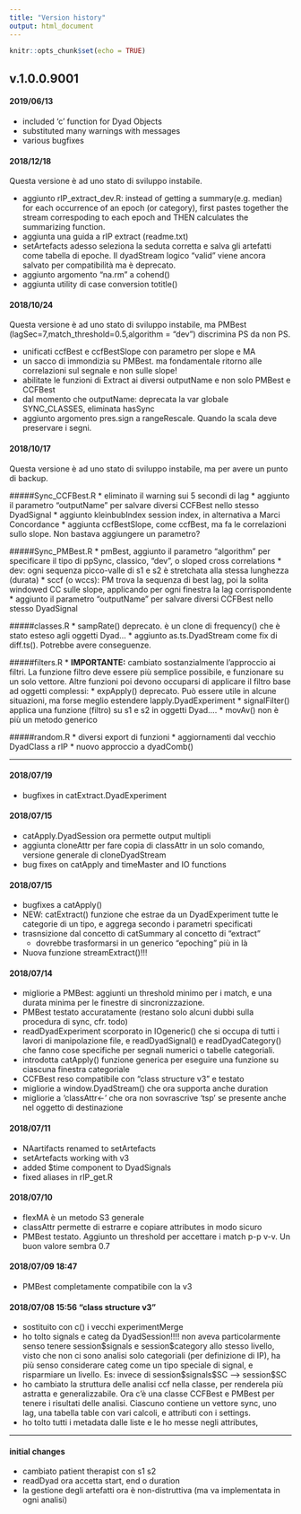 ```yaml
---
title: "Version history"
output: html_document
---
```


```r
knitr::opts_chunk$set(echo = TRUE)
```

## v.1.0.0.9001

#### 2019/06/13

  * included 'c' function for Dyad Objects
  * substituted many warnings with messages
  * various bugfixes


#### 2018/12/18
Questa versione è ad uno stato di sviluppo instabile.

  * aggiunto rIP_extract_dev.R: instead of getting a summary(e.g. median) for each occurrence of an epoch (or category), first pastes together the stream correspoding to each epoch and THEN calculates the summarizing function.
  * aggiunta una guida a rIP extract (readme.txt)
  * setArtefacts adesso seleziona la seduta corretta e salva gli artefatti come tabella di epoche. Il dyadStream logico "valid" viene ancora salvato per compatibilità ma è deprecato.
  * aggiunto argomento "na.rm" a cohend()
  * aggiunta utility di case conversion totitle()

#### 2018/10/24
Questa versione è ad uno stato di sviluppo instabile, ma PMBest (lagSec=7,match_threshold=0.5,algorithm = "dev") discrimina PS da non PS.

  * unificati ccfBest e ccfBestSlope con parametro per slope e MA
  * un sacco di immondizia su PMBest. ma fondamentale ritorno alle correlazioni sul segnale e non sulle slope!
  * abilitate le funzioni di Extract ai diversi outputName e non solo PMBest e CCFBest
  * dal momento che outputName: deprecata la var globale SYNC_CLASSES, eliminata hasSync
  * aggiunto argomento pres.sign a rangeRescale. Quando la scala deve preservare i segni.

#### 2018/10/17
Questa versione è ad uno stato di sviluppo instabile, ma per avere un punto di backup.

#####Sync_CCFBest.R
  * eliminato il warning sui 5 secondi di lag
  * aggiunto il parametro "outputName" per salvare diversi CCFBest nello stesso DyadSignal
  * aggiunto kleinbubIndex session index, in alternativa a Marci Concordance
  * aggiunta ccfBestSlope, come ccfBest, ma fa le correlazioni sullo slope. Non bastava aggiungere un parametro?
  
#####Sync_PMBest.R
  * pmBest, aggiunto il parametro "algorithm" per specificare il tipo di ppSync, classico, "dev", o sloped cross correlations
    * dev: ogni sequenza picco-valle di s1 e s2 è stretchata alla stessa lunghezza (durata)
    * sccf (o wccs): PM trova la sequenza di best lag, poi la solita windowed CC sulle slope, applicando per ogni finestra la lag corrispondente
  * aggiunto il parametro "outputName" per salvare diversi CCFBest nello stesso DyadSignal
  
#####classes.R
  * sampRate() deprecato. è un clone di frequency() che è stato esteso agli oggetti Dyad...
  * aggiunto as.ts.DyadStream come fix di diff.ts(). Potrebbe avere conseguenze.
  
#####filters.R
  * **IMPORTANTE:** cambiato sostanzialmente l'approccio ai filtri. La funzione filtro deve essere più semplice possibile, e funzionare su un solo vettore. Altre funzioni poi devono occuparsi di applicare il filtro base ad oggetti complessi:
    * expApply() deprecato. Può essere utile in alcune situazioni, ma forse meglio estendere lapply.DyadExperiment
    * signalFilter() applica una funzione (filtro) su s1 e s2 in oggetti Dyad....
    * movAv() non è più un metodo generico
    
#####random.R
  * diversi export di funzioni
  * aggiornamenti dal vecchio DyadClass a rIP
  * nuovo approccio a dyadComb()
  
---------------------------------------

#### 2018/07/19
* bugfixes in catExtract.DyadExperiment

#### 2018/07/15
* catApply.DyadSession ora permette output multipli
* aggiunta cloneAttr per fare copia di classAttr in un solo comando, versione generale di cloneDyadStream
* bug fixes on catApply and timeMaster and IO functions

#### 2018/07/15
* bugfixes a catApply()
* NEW: catExtract() funzione che estrae da un DyadExperiment tutte le categorie di un tipo, e aggrega secondo i parametri specificati
* trasnsizione dal concetto di catSummary al concetto di "extract"
  * dovrebbe trasformarsi in un generico "epoching" più in là
* Nuova funzione streamExtract()!!!

#### 2018/07/14
* migliorie a PMBest: aggiunti un threshold minimo per i match, e una durata minima per le finestre di sincronizzazione.
* PMBest testato accuratamente (restano solo alcuni dubbi sulla procedura di sync, cfr. todo)
* readDyadExperiment scorporato in IOgeneric() che si occupa di tutti i lavori di manipolazione file, e readDyadSignal() e readDyadCategory() che fanno cose specifiche per segnali numerici o tabelle categoriali.
* introdotta catApply() funzione generica per eseguire una funzione su ciascuna finestra categoriale
* CCFBest reso compatibile con "class structure v3" e testato
* migliorie a window.DyadStream() che ora supporta anche duration
* migliorie a 'classAttr<-' che ora non sovrascrive 'tsp' se presente anche nel oggetto di destinazione

#### 2018/07/11
* NAartifacts renamed to setArtefacts
* setArtefacts working with v3
* added $time component to DyadSignals
* fixed aliases in rIP_get.R

#### 2018/07/10
* flexMA è un metodo S3 generale
* classAttr permette di estrarre e copiare attributes in modo sicuro
* PMBest testato. Aggiunto un threshold per accettare i match p-p v-v. Un buon valore sembra 0.7


#### 2018/07/09 18:47
* PMBest completamente compatibile con la v3

#### 2018/07/08 15:56 "class structure v3"

* sostituito con c() i vecchi experimentMerge
* ho tolto signals e categ da DyadSession!!!! non aveva particolarmente senso tenere session\$signals e session\$category allo stesso livello, visto che non ci sono analisi solo categoriali (per definizione di IP), ha più senso considerare categ come un tipo speciale di signal, e risparmiare un livello. Es: invece di session\$signals\$SC --> session\$SC
* ho cambiato la struttura delle analisi ccf nella classe, per renderela più astratta e generalizzabile. Ora c'è una classe CCFBest e PMBest per tenere i risultati delle analisi. Ciascuno contiene un vettore sync, uno lag, una tabella table con vari calcoli, e attributi con i settings. 
* ho tolto tutti i metadata dalle liste e le ho messe negli attributes, 

---------------------------------------

#### initial changes

* cambiato patient therapist con s1 s2
* readDyad ora accetta start, end o duration
* la gestione degli artefatti ora è non-distruttiva (ma va implementata in ogni analisi)